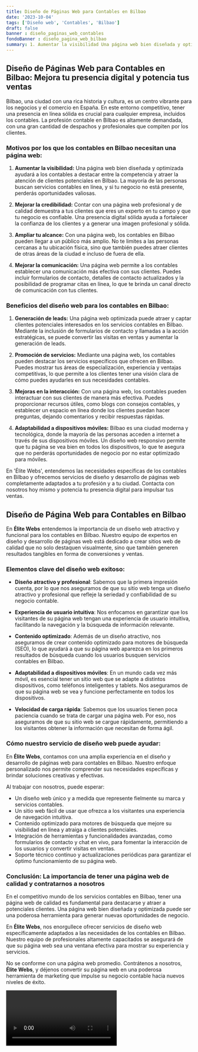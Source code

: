 ```yaml
---
title: Diseño de Páginas Web para Contables en Bilbao
date: '2023-10-04'
tags: ['Diseño web', 'Contables', 'Bilbao']
draft: false
banner : diseño_paginas_web_contables
fondoBanner : diseño_pagina_web_bilbao
summary: 1. Aumentar la visibilidad Una página web bien diseñada y optimizada ayudará a los contables a destacar entre la competencia y atraer la atención de clientes potenciales en Bilbao. La mayoría de las personas buscan servicios contables en línea, y si tu negocio no está presente, perderás oportunidades valiosas.
---
```


## Diseño de Páginas Web para Contables en Bilbao: Mejora tu presencia digital y potencia tus ventas
Bilbao, una ciudad con una rica historia y cultura, es un centro vibrante para los negocios y el comercio en España. En este entorno competitivo, tener una presencia en línea sólida es crucial para cualquier empresa, incluidos los contables. La profesión contable en Bilbao es altamente demandada, con una gran cantidad de despachos y profesionales que compiten por los clientes. 

### Motivos por los que los contables en Bilbao necesitan una página web:

1. **Aumentar la visibilidad:** Una página web bien diseñada y optimizada ayudará a los contables a destacar entre la competencia y atraer la atención de clientes potenciales en Bilbao. La mayoría de las personas buscan servicios contables en línea, y si tu negocio no está presente, perderás oportunidades valiosas.

2. **Mejorar la credibilidad:** Contar con una página web profesional y de calidad demuestra a tus clientes que eres un experto en tu campo y que tu negocio es confiable. Una presencia digital sólida ayuda a fortalecer la confianza de los clientes y a generar una imagen profesional y sólida.

3. **Ampliar tu alcance:** Con una página web, los contables en Bilbao pueden llegar a un público más amplio. No te limites a las personas cercanas a tu ubicación física, sino que también puedes atraer clientes de otras áreas de la ciudad e incluso de fuera de ella.

4. **Mejorar la comunicación:** Una página web permite a los contables establecer una comunicación más efectiva con sus clientes. Puedes incluir formularios de contacto, detalles de contacto actualizados y la posibilidad de programar citas en línea, lo que te brinda un canal directo de comunicación con tus clientes.

### Beneficios del diseño web para los contables en Bilbao:

1. **Generación de leads:** Una página web optimizada puede atraer y captar clientes potenciales interesados en los servicios contables en Bilbao. Mediante la inclusión de formularios de contacto y llamadas a la acción estratégicas, se puede convertir las visitas en ventas y aumentar la generación de leads.

2. **Promoción de servicios:** Mediante una página web, los contables pueden destacar los servicios específicos que ofrecen en Bilbao. Puedes mostrar tus áreas de especialización, experiencia y ventajas competitivas, lo que permite a los clientes tener una visión clara de cómo puedes ayudarles en sus necesidades contables.

3. **Mejoras en la interacción:** Con una página web, los contables pueden interactuar con sus clientes de manera más efectiva. Puedes proporcionar recursos útiles, como blogs con consejos contables, y establecer un espacio en línea donde los clientes puedan hacer preguntas, dejando comentarios y recibir respuestas rápidas.

4. **Adaptabilidad a dispositivos móviles:** Bilbao es una ciudad moderna y tecnológica, donde la mayoría de las personas acceden a internet a través de sus dispositivos móviles. Un diseño web responsivo permite que tu página se vea bien en todos los dispositivos, lo que te asegura que no perderás oportunidades de negocio por no estar optimizado para móviles.

En 'Élite Webs', entendemos las necesidades específicas de los contables en Bilbao y ofrecemos servicios de diseño y desarrollo de páginas web completamente adaptados a tu profesión y a tu ciudad. Contacta con nosotros hoy mismo y potencia tu presencia digital para impulsar tus ventas.

<GifSeo />

<Cta />

## Diseño de Página Web para Contables en Bilbao

En **Élite Webs** entendemos la importancia de un diseño web atractivo y funcional para los contables en Bilbao. Nuestro equipo de expertos en diseño y desarrollo de páginas web está dedicado a crear sitios web de calidad que no solo destaquen visualmente, sino que también generen resultados tangibles en forma de conversiones y ventas.

### Elementos clave del diseño web exitoso:

- **Diseño atractivo y profesional**: Sabemos que la primera impresión cuenta, por lo que nos aseguramos de que su sitio web tenga un diseño atractivo y profesional que refleje la seriedad y confiabilidad de su negocio contable.

- **Experiencia de usuario intuitiva**: Nos enfocamos en garantizar que los visitantes de su página web tengan una experiencia de usuario intuitiva, facilitando la navegación y la búsqueda de información relevante.

- **Contenido optimizado**: Además de un diseño atractivo, nos aseguramos de crear contenido optimizado para motores de búsqueda (SEO), lo que ayudará a que su página web aparezca en los primeros resultados de búsqueda cuando los usuarios busquen servicios contables en Bilbao.

- **Adaptabilidad a dispositivos móviles**: En un mundo cada vez más móvil, es esencial tener un sitio web que se adapte a distintos dispositivos, como teléfonos inteligentes y tablets. Nos aseguramos de que su página web se vea y funcione perfectamente en todos los dispositivos.

- **Velocidad de carga rápida**: Sabemos que los usuarios tienen poca paciencia cuando se trata de cargar una página web. Por eso, nos aseguramos de que su sitio web se cargue rápidamente, permitiendo a los visitantes obtener la información que necesitan de forma ágil.

### Cómo nuestro servicio de diseño web puede ayudar:

En **Élite Webs**, contamos con una amplia experiencia en el diseño y desarrollo de páginas web para contables en Bilbao. Nuestro enfoque personalizado nos permite comprender sus necesidades específicas y brindar soluciones creativas y efectivas.

Al trabajar con nosotros, puede esperar:

- Un diseño web único y a medida que represente fielmente su marca y servicios contables.
- Un sitio web fácil de usar que ofrezca a los visitantes una experiencia de navegación intuitiva.
- Contenido optimizado para motores de búsqueda que mejore su visibilidad en línea y atraiga a clientes potenciales.
- Integración de herramientas y funcionalidades avanzadas, como formularios de contacto y chat en vivo, para fomentar la interacción de los usuarios y convertir visitas en ventas.
- Soporte técnico continuo y actualizaciones periódicas para garantizar el óptimo funcionamiento de su página web.

### Conclusión: La importancia de tener una página web de calidad y contratarnos a nosotros

En el competitivo mundo de los servicios contables en Bilbao, tener una página web de calidad es fundamental para destacarse y atraer a potenciales clientes. Una página web bien diseñada y optimizada puede ser una poderosa herramienta para generar nuevas oportunidades de negocio.

En **Élite Webs**, nos enorgullece ofrecer servicios de diseño web específicamente adaptados a las necesidades de los contables en Bilbao. Nuestro equipo de profesionales altamente capacitados se asegurará de que su página web sea una ventana efectiva para mostrar su experiencia y servicios.

No se conforme con una página web promedio. Contrátenos a nosotros, **Élite Webs**, y déjenos convertir su página web en una poderosa herramienta de marketing que impulse su negocio contable hacia nuevos niveles de éxito.

<Video />

<CtaBot job='Contables' city='Bilbao'/>

<Gmaps query='Bilbao+españa+maps' />